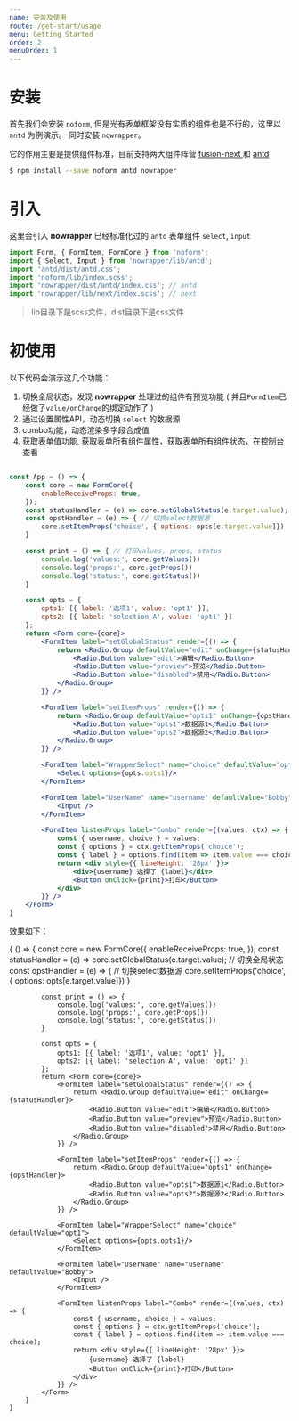 ```yaml
---
name: 安装及使用
route: /get-start/usage
menu: Getting Started
order: 2
menuOrder: 1
---
```



# 安装

首先我们会安装 `noform`, 但是光有表单框架没有实质的组件也是不行的，这里以 `antd` 为例演示。
同时安装 `nowrapper`。


<p>
    它的作用主要是提供组件标准，目前支持两大组件阵营 
    <span>
        <a href="https://github.com/alibaba-fusion/next" target="_blank"> fusion-next </a>
        和
        <a href="https://ant.design" target="_blank"> antd </a>
    </span>
</p>

```bash
$ npm install --save noform antd nowrapper
```

# 引入

这里会引入 **nowrapper** 已经标准化过的 `antd` 表单组件 `select`, `input`

```jsx
import Form, { FormItem, FormCore } from 'noform';
import { Select, Input } from 'nowrapper/lib/antd';
import 'antd/dist/antd.css';
import 'noform/lib/index.scss';
import 'nowrapper/dist/antd/index.css'; // antd
import 'nowrapper/lib/next/index.scss'; // next
```

> lib目录下是scss文件，dist目录下是css文件

# 初使用

以下代码会演示这几个功能：

1. 切换全局状态，发现 **nowrapper** 处理过的组件有预览功能 ( 并且`FormItem`已经做了`value/onChange`的绑定动作了 )
2. 通过设置属性API，动态切换 `select` 的数据源
3. combo功能，动态渲染多字段合成值
4. 获取表单值功能, 获取表单所有组件属性，获取表单所有组件状态，在控制台查看

```jsx

const App = () => {
    const core = new FormCore({
        enableReceiveProps: true,
    });
    const statusHandler = (e) => core.setGlobalStatus(e.target.value); // 切换全局状态
    const opstHandler = (e) => { // 切换select数据源
        core.setItemProps('choice', { options: opts[e.target.value]})
    }

    const print = () => { // 打印values, props, status
        console.log('values:', core.getValues())
        console.log('props:', core.getProps())
        console.log('status:', core.getStatus())
    }

    const opts = {
        opts1: [{ label: '选项1', value: 'opt1' }],
        opts2: [{ label: 'selection A', value: 'opt1' }]
    };
    return <Form core={core}>
        <FormItem label="setGlobalStatus" render={() => {
            return <Radio.Group defaultValue="edit" onChange={statusHandler}>
                <Radio.Button value="edit">编辑</Radio.Button>
                <Radio.Button value="preview">预览</Radio.Button>
                <Radio.Button value="disabled">禁用</Radio.Button>
            </Radio.Group>
        }} />

        <FormItem label="setItemProps" render={() => {
            return <Radio.Group defaultValue="opts1" onChange={opstHandler}>
                <Radio.Button value="opts1">数据源1</Radio.Button>
                <Radio.Button value="opts2">数据源2</Radio.Button>
            </Radio.Group>
        }} />

        <FormItem label="WrapperSelect" name="choice" defaultValue="opt1">
            <Select options={opts.opts1}/>
        </FormItem>

        <FormItem label="UserName" name="username" defaultValue="Bobby">
            <Input />
        </FormItem>

        <FormItem listenProps label="Combo" render={(values, ctx) => {
            const { username, choice } = values;
            const { options } = ctx.getItemProps('choice');
            const { label } = options.find(item => item.value === choice);
            return <div style={{ lineHeight: '28px' }}>
                <div>{username} 选择了 {label}</div>
                <Button onClick={print}>打印</Button>
            </div>
        }} />
    </Form>
}
```

效果如下：

<Playground>
    {
        () => {
            const core = new FormCore({
                enableReceiveProps: true,
            });
            const statusHandler = (e) => core.setGlobalStatus(e.target.value); // 切换全局状态
            const opstHandler = (e) => { // 切换select数据源
                core.setItemProps('choice', { options: opts[e.target.value]})
            }

            const print = () => {
                console.log('values:', core.getValues())
                console.log('props:', core.getProps())
                console.log('status:', core.getStatus())
            }

            const opts = {
                opts1: [{ label: '选项1', value: 'opt1' }],
                opts2: [{ label: 'selection A', value: 'opt1' }]
            };
            return <Form core={core}>
                <FormItem label="setGlobalStatus" render={() => {
                    return <Radio.Group defaultValue="edit" onChange={statusHandler}>
                        <Radio.Button value="edit">编辑</Radio.Button>
                        <Radio.Button value="preview">预览</Radio.Button>
                        <Radio.Button value="disabled">禁用</Radio.Button>
                    </Radio.Group>
                }} />

                <FormItem label="setItemProps" render={() => {
                    return <Radio.Group defaultValue="opts1" onChange={opstHandler}>
                        <Radio.Button value="opts1">数据源1</Radio.Button>
                        <Radio.Button value="opts2">数据源2</Radio.Button>
                    </Radio.Group>
                }} />

                <FormItem label="WrapperSelect" name="choice" defaultValue="opt1">
                    <Select options={opts.opts1}/>
                </FormItem>

                <FormItem label="UserName" name="username" defaultValue="Bobby">
                    <Input />
                </FormItem>

                <FormItem listenProps label="Combo" render={(values, ctx) => {
                    const { username, choice } = values;
                    const { options } = ctx.getItemProps('choice');
                    const { label } = options.find(item => item.value === choice);
                    return <div style={{ lineHeight: '28px' }}>
                        {username} 选择了 {label}
                        <Button onClick={print}>打印</Button>
                    </div>
                }} />
            </Form>
        }
    }
</Playground>